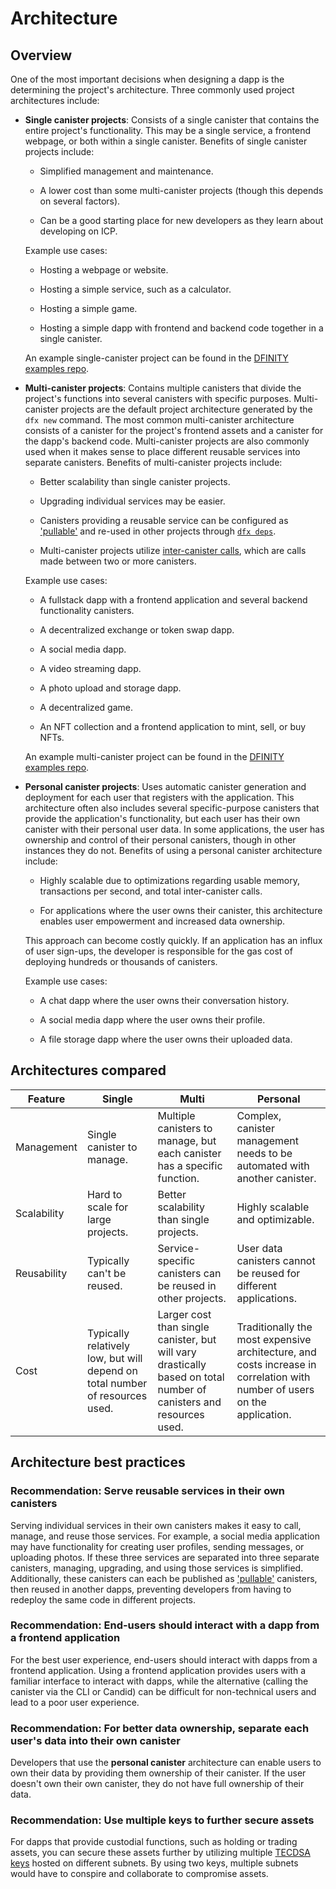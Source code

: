 # Architecture 

## Overview 

One of the most important decisions when designing a dapp is the determining the project's architecture. Three commonly used project architectures include:

- **Single canister projects**: Consists of a single canister that contains the entire project's functionality. This may be a single service, a frontend webpage, or both within a single canister. Benefits of single canister projects include:

    - Simplified management and maintenance.

    - A lower cost than some multi-canister projects (though this depends on several factors). 

    - Can be a good starting place for new developers as they learn about developing on ICP. 

    Example use cases:

    - Hosting a webpage or website.

    - Hosting a simple service, such as a calculator.

    - Hosting a simple game.

    - Hosting a simple dapp with frontend and backend code together in a single canister. 

    An example single-canister project can be found in the [DFINITY examples repo](https://github.com/dfinity/examples/tree/master/motoko/calc).

- **Multi-canister projects**: Contains multiple canisters that divide the project's functions into several canisters with specific purposes. Multi-canister projects are the default project architecture generated by the `dfx new` command. The most common multi-canister architecture consists of a canister for the project's frontend assets and a canister for the dapp's backend code. Multi-canister projects are also commonly used when it makes sense to place different reusable services into separate canisters. Benefits of multi-canister projects include:

    - Better scalability than single canister projects.
    
    - Upgrading individual services may be easier. 

    - Canisters providing a reusable service can be configured as ['pullable'](/docs/current/developer-docs/setup/pulling-canister-dependencies) and re-used in other projects through [`dfx deps`](/docs/current/references/cli-reference/dfx-deps). 

    - Multi-canister projects utilize [inter-canister calls](https://internetcomputer.org/docs/current/tutorials/developer-journey/level-2/2.2-advanced-canister-calls/), which are calls made between two or more canisters. 

    Example use cases:

    - A fullstack dapp with a frontend application and several backend functionality canisters.

    - A decentralized exchange or token swap dapp.

    - A social media dapp. 

    - A video streaming dapp.

    - A photo upload and storage dapp.

    - A decentralized game.

    - An NFT collection and a frontend application to mint, sell, or buy NFTs. 

    An example multi-canister project can be found in the [DFINITY examples repo](https://github.com/dfinity/examples/tree/master/motoko/ic-pos).

- **Personal canister projects**: Uses automatic canister generation and deployment for each user that registers with the application. This architecture often also includes several specific-purpose canisters that provide the application's functionality, but each user has their own canister with their personal user data. In some applications, the user has ownership and control of their personal canisters, though in other instances they do not. Benefits of using a personal canister architecture include:

    - Highly scalable due to optimizations regarding usable memory, transactions per second, and total inter-canister calls. 

    - For applications where the user owns their canister, this architecture enables user empowerment and increased data ownership. 

    This approach can become costly quickly. If an application has an influx of user sign-ups, the developer is responsible for the gas cost of deploying hundreds or thousands of canisters. 

    Example use cases:

    - A chat dapp where the user owns their conversation history.

    - A social media dapp where the user owns their profile. 

    - A file storage dapp where the user owns their uploaded data. 

## Architectures compared 

| Feature | Single | Multi | Personal | 
|---------|--------|-------|----------|
| Management | Single canister to manage. | Multiple canisters to manage, but each canister has a specific function. | Complex, canister management needs to be automated with another canister.|
| Scalability | Hard to scale for large projects. | Better scalability than single projects. | Highly scalable and optimizable. |
| Reusability | Typically can't be reused. | Service-specific canisters can be reused in other projects. | User data canisters cannot be reused for different applications.|
| Cost | Typically relatively low, but will depend on total number of resources used. | Larger cost than single canister, but will vary drastically based on total number of canisters and resources used. | Traditionally the most expensive architecture, and costs increase in correlation with number of users on the application. |

## Architecture best practices

### Recommendation: Serve reusable services in their own canisters 

Serving individual services in their own canisters makes it easy to call, manage, and reuse those services. For example, a social media application may have functionality for creating user profiles, sending messages, or uploading photos. If these three services are separated into three separate canisters, managing, upgrading, and using those services is simplified. Additionally, these canisters can each be published as ['pullable'](/docs/current/developer-docs/setup/pulling-canister-dependencies) canisters, then reused in another dapps, preventing developers from having to redeploy the same code in different projects.

### Recommendation: End-users should interact with a dapp from a frontend application

For the best user experience, end-users should interact with dapps from a frontend application. Using a frontend application provides users with a familiar interface to interact with dapps, while the alternative (calling the canister via the CLI or Candid) can be difficult for non-technical users and lead to a poor user experience. 

### Recommendation: For better data ownership, separate each user's data into their own canister

Developers that use the **personal canister** architecture can enable users to own their data by providing them ownership of their canister. If the user doesn't own their own canister, they do not have full ownership of their data. 

### Recommendation: Use multiple keys to further secure assets

For dapps that provide custodial functions, such as holding or trading assets, you can secure these assets further by utilizing multiple [TECDSA keys](/docs/current/developer-docs/integrations/t-ecdsa/index) hosted on different subnets. By using two keys, multiple subnets would have to conspire and collaborate to compromise assets.
